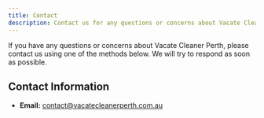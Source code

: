 ```yaml
---
title: Contact
description: Contact us for any questions or concerns about Vacate Cleaner Perth.
---
```


If you have any questions or concerns about Vacate Cleaner Perth, please contact us using one of the methods below. We will try to respond as soon as possible.

## Contact Information

-   **Email:** [contact@vacatecleanerperth.com.au](mailto:contact@vacatecleanerperth.com.au)
